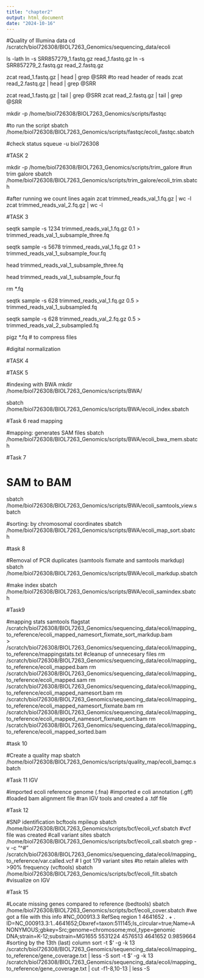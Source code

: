 ```yaml
---
title: "chapter2"
output: html_document
date: "2024-10-16"
---
```

#Quality of Illumina data
cd /scratch/biol726308/BIOL7263_Genomics/sequencing_data/ecoli

ls -lath
ln -s SRR857279_1.fastq.gz read_1.fastq.gz
ln -s SRR857279_2.fastq.gz read_2.fastq.gz

zcat read_1.fastq.gz | head | grep @SRR #to read header of reads
zcat read_2.fastq.gz | head | grep @SRR

zcat read_1.fastq.gz | tail | grep @SRR
zcat read_2.fastq.gz | tail | grep @SRR

mkdir -p /home/biol726308/BIOL7263_Genomics/scripts/fastqc

#to run the script
sbatch /home/biol726308/BIOL7263_Genomics/scripts/fastqc/ecoli_fastqc.sbatch

#check status
squeue -u biol726308


#TASK 2


mkdir -p /home/biol726308/BIOL7263_Genomics/scripts/trim_galore
#run trim galore 
sbatch /home/biol726308/BIOL7263_Genomics/scripts/trim_galore/ecoli_trim.sbatch

#after running we count lines again
zcat trimmed_reads_val_1.fq.gz | wc -l
zcat trimmed_reads_val_2.fq.gz | wc -l


#TASK 3

seqtk sample -s 1234 trimmed_reads_val_1.fq.gz 0.1 > trimmed_reads_val_1_subsample_three.fq

seqtk sample -s 5678 trimmed_reads_val_1.fq.gz 0.1 > trimmed_reads_val_1_subsample_four.fq

head trimmed_reads_val_1_subsample_three.fq

head trimmed_reads_val_1_subsample_four.fq

rm *.fq

seqtk sample -s 628 trimmed_reads_val_1.fq.gz 0.5 > trimmed_reads_val_1_subsampled.fq

seqtk sample -s 628 trimmed_reads_val_2.fq.gz 0.5 > trimmed_reads_val_2_subsampled.fq


pigz *.fq # to compress files

#digital normalization


#TASK 4

#TASK 5 

#indexing with BWA
mkdir /home/biol726308/BIOL7263_Genomics/scripts/BWA/

sbatch /home/biol726308/BIOL7263_Genomics/scripts/BWA/ecoli_index.sbatch


#Task 6 read mapping

#mapping: generates SAM files
sbatch /home/biol726308/BIOL7263_Genomics/scripts/BWA/ecoli_bwa_mem.sbatch


#Task 7

# SAM to BAM 
sbatch /home/biol726308/BIOL7263_Genomics/scripts/BWA/ecoli_samtools_view.sbatch

#sorting: by chromosomal coordinates
sbatch /home/biol726308/BIOL7263_Genomics/scripts/BWA/ecoli_map_sort.sbatch


#task 8 

#Removal of PCR duplicates (samtools fixmate and samtools markdup)
sbatch /home/biol726308/BIOL7263_Genomics/scripts/BWA/ecoli_markdup.sbatch

#make index
sbatch /home/biol726308/BIOL7263_Genomics/scripts/BWA/ecoli_samindex.sbatch 


#Task9


#mapping stats
samtools flagstat /scratch/biol726308/BIOL7263_Genomics/sequencing_data/ecoli/mapping_to_reference/ecoli_mapped_namesort_fixmate_sort_markdup.bam \
> /scratch/biol726308/BIOL7263_Genomics/sequencing_data/ecoli/mapping_to_reference/mappingstats.txt
#cleanup of unnecesary files
rm /scratch/biol726308/BIOL7263_Genomics/sequencing_data/ecoli/mapping_to_reference/ecoli_mapped.bam
rm /scratch/biol726308/BIOL7263_Genomics/sequencing_data/ecoli/mapping_to_reference/ecoli_mapped.sam
rm /scratch/biol726308/BIOL7263_Genomics/sequencing_data/ecoli/mapping_to_reference/ecoli_mapped_namesort.bam
rm /scratch/biol726308/BIOL7263_Genomics/sequencing_data/ecoli/mapping_to_reference/ecoli_mapped_namesort_fixmate.bam
rm /scratch/biol726308/BIOL7263_Genomics/sequencing_data/ecoli/mapping_to_reference/ecoli_mapped_namesort_fixmate_sort.bam
rm /scratch/biol726308/BIOL7263_Genomics/sequencing_data/ecoli/mapping_to_reference/ecoli_mapped_sorted.bam


#task 10


#Create a quality map
sbatch /home/biol726308/BIOL7263_Genomics/scripts/quality_map/ecoli_bamqc.sbatch 


#Task 11 IGV

#imported ecoli reference genome (.fna)
#imported e coli annotation (.gff)
#loaded bam alignment file
#ran IGV tools and created a .tdf file


#Task 12


#SNP identification
bcftools mpileup
sbatch /home/biol726308/BIOL7263_Genomics/scripts/bcf/ecoli_vcf.sbatch 
#vcf file was created
#call variant sites
sbatch /home/biol726308/BIOL7263_Genomics/scripts/bcf/ecoli_call.sbatch
grep -v -c  "^#" /scratch/biol726308/BIOL7263_Genomics/sequencing_data/ecoli/mapping_to_reference/var.called.vcf
# I got 179 variant sites
#to retain alleles with >90% frequency (vcftools)
sbatch /home/biol726308/BIOL7263_Genomics/scripts/bcf/ecoli_filt.sbatch
#visualize on IGV


#Task 15


#Locate missing genes compared to reference (bedtools)
sbatch /home/biol726308/BIOL7263_Genomics/scripts/bcf/ecoli_cover.sbatch
#we got a file with this info
#NC_000913.3	RefSeq	region	1	4641652	.	+	.	ID=NC_000913.3:1..4641652;Dbxref=taxon:511145;Is_circular=true;Name=ANONYMOUS;gbkey=Src;genome=chromosome;mol_type=genomic DNA;strain=K-12;substrain=MG1655	5531224	4576513	4641652	0.9859664
#sorting by the 13th (last) column
sort -t $'\t' -g -k 13 /scratch/biol726308/BIOL7263_Genomics/sequencing_data/ecoli/mapping_to_reference/gene_coverage.txt | less -S
sort -t $'\t' -g -k 13 /scratch/biol726308/BIOL7263_Genomics/sequencing_data/ecoli/mapping_to_reference/gene_coverage.txt | cut -f1-8,10-13 | less -S
